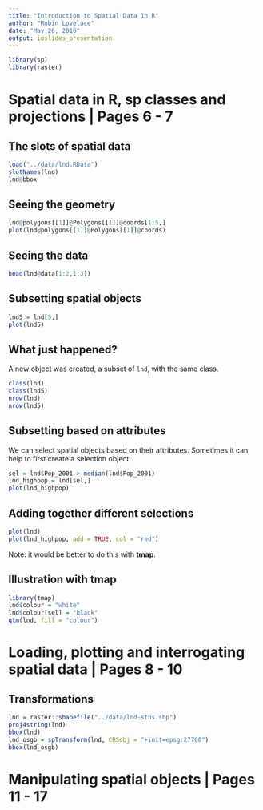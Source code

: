 ```yaml
---
title: "Introduction to Spatial Data in R"
author: "Robin Lovelace"
date: "May 26, 2016"
output: ioslides_presentation
---
```


```r
library(sp)
library(raster)
```

# Spatial data in R, sp classes and projections | Pages 6 - 7

## The slots of spatial data

```r
load("../data/lnd.RData")
slotNames(lnd)
lnd@bbox
```

## Seeing the geometry

```r
lnd@polygons[[1]]@Polygons[[1]]@coords[1:5,]
plot(lnd@polygons[[1]]@Polygons[[1]]@coords)
```

## Seeing the data

```r
head(lnd@data[1:2,1:3])
```

## Subsetting spatial objects

```r
lnd5 = lnd[5,]
plot(lnd5)
```

## What just happened?

A new object was created, a subset of `lnd`, with the same class.

```r
class(lnd)
class(lnd5)
nrow(lnd)
nrow(lnd5)
```

## Subsetting based on attributes

We can select spatial objects based on their attributes. Sometimes it can help to first create a selection object:

```r
sel = lnd$Pop_2001 > median(lnd$Pop_2001)
lnd_highpop = lnd[sel,]
plot(lnd_highpop)
```

## Adding together different selections

```r
plot(lnd)
plot(lnd_highpop, add = TRUE, col = "red")
```

Note: it would be better to do this with **tmap**.

## Illustration with tmap

```r
library(tmap)
lnd$colour = "white"
lnd$colour[sel] = "black"
qtm(lnd, fill = "colour")
```







# Loading, plotting and interrogating spatial data | Pages 8 - 10

## Transformations

```r
lnd = raster::shapefile("../data/lnd-stns.shp")
proj4string(lnd)
bbox(lnd)
lnd_osgb = spTransform(lnd, CRSobj = "+init=epsg:27700")
bbox(lnd_osgb)
```

# Manipulating spatial objects | Pages 11 - 17

